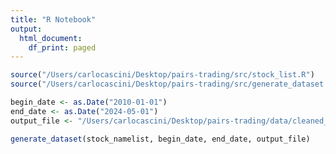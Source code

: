 ```yaml
---
title: "R Notebook"
output:
  html_document:
    df_print: paged
---
```


```r
source("/Users/carlocascini/Desktop/pairs-trading/src/stock_list.R")
source("/Users/carlocascini/Desktop/pairs-trading/src/generate_dataset.R")

begin_date <- as.Date("2010-01-01")
end_date <- as.Date("2024-05-01")
output_file <- "/Users/carlocascini/Desktop/pairs-trading/data/cleaned_etfs.csv"

generate_dataset(stock_namelist, begin_date, end_date, output_file)
```
